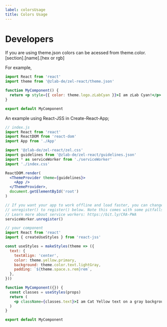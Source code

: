 ```yaml
---
label: colorsUsage
title: Colors Usage
---
```


# Developers

If you are using theme.json colors can be acessed from theme.color.[section].[name].[hex or rgb]

For example,

```jsx
import React from 'react'
import theme from '@zlab-de/zel-react/theme.json'

function MyComponent() {
  return <p style={{ color: theme.logo.zLabCyan }}>I am zLab Cyan!</p>
}

export default MyComponent
```

An example using React-JSS in Create-React-App;

```jsx
// index.js
import React from 'react'
import ReactDOM from 'react-dom'
import App from './App'

import '@zlab-de/zel-react/zel.css'
import guidelines from '@zlab-de/zel-react/guidelines.json'
import * as serviceWorker from './serviceWorker'
import './index.css'

ReactDOM.render(
  <ThemeProvider theme={guidelines}>
    <App />
  </ThemeProvider>,
  document.getElementById('root')
)

// If you want your app to work offline and load faster, you can change
// unregister() to register() below. Note this comes with some pitfalls.
// Learn more about service workers: https://bit.ly/CRA-PWA
serviceWorker.unregister()

// your component
import React from 'react'
import { createUseStyles } from 'react-jss'

const useStyles = makeStyles(theme => ({
  text: {
    textAlign: 'center',
    color: theme.yellow.primary,
    background: theme.color.text.lightGray,
    padding: `${theme.space.s.rem}rem`,
  },
}))

function MyComponent({}) {
  const classes = useStyles(props)
  return (
    <p className={classes.text}>I am Cat Yellow text on a gray background!</p>
  )
}

export default MyComponent
```
